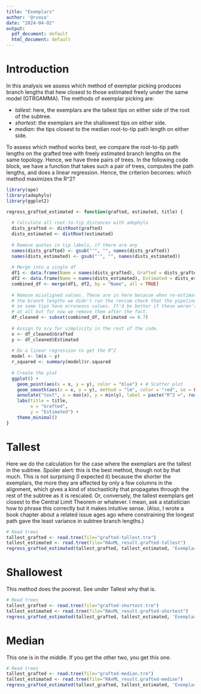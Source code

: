 ```yaml
---
title: "Exemplars"
author: '@rvosa'
date: "2024-04-02"
output:
  pdf_document: default
  html_document: default
---
```


# Introduction

In this analysis we assess which method of exemplar picking produces branch 
lengths that hew closest to those estimated freely under the same model 
(GTRGAMMA). The methods of exemplar picking are:

- *tallest*: here, the exemplars are the tallest tips on either side of the
  root of the subtree.
- *shortest*: the exemplars are the shallowest tips on either side.
- *median*: the tips closest to the median root-to-tip path length on either 
  side.

To assess which method works best, we compare the root-to-tip path lengths on
the grafted tree with freely estimated branch lengths on the same topology.
Hence, we have three pairs of trees. In the following code block, we have a 
function that takes such a pair of trees, computes the path lengths, and does
a linear regression. Hence, the criterion becomes: which method maximizes the
R^2?

```r
library(ape)
library(adephylo)
library(ggplot2)

regress_grafted_estimated <- function(grafted, estimated, title) {
  
  # Calculate all root-to-tip distances with adephylo
  dists_grafted <- distRoot(grafted)
  dists_estimated <- distRoot(estimated)
  
  # Remove quotes in tip labels, if there are any
  names(dists_grafted) <- gsub("'", "", names(dists_grafted))
  names(dists_estimated) <- gsub("'", "", names(dists_estimated))
  
  # Merge into a single df
  df1 <- data.frame(Name = names(dists_grafted), Grafted = dists_grafted)
  df2 <- data.frame(Name = names(dists_estimated), Estimated = dists_estimated)
  combined_df <- merge(df1, df2, by = "Name", all = TRUE)
  
  # Remove misaligned values. These are in here because when re-estimating
  # the branch lengths we didn't run the revcom check that the pipeline does,
  # so some tips have erroneous values. It'd be better if these weren't there
  # at all but for now we remove them after the fact.
  df_cleaned <- subset(combined_df, Estimated <= 0.7)
  
  # Assign to x/y for simplicity in the rest of the code.
  x <- df_cleaned$Grafted
  y <- df_cleaned$Estimated
  
  # Do a linear regression to get the R^2
  model <- lm(x ~ y)
  r_squared <- summary(model)$r.squared
  
  # Create the plot
  ggplot() +
    geom_point(aes(x = x, y = y), color = "blue") + # Scatter plot
    geom_smooth(aes(x = x, y = y), method = "lm", color = "red", se = FALSE) + # Regression line
    annotate("text", x = max(x), y = min(y), label = paste("R^2 =", round(r_squared, 2)), hjust = 1, vjust = -1) +
    labs(title = title,
         x = "Grafted",
         y = "Estimated") +
    theme_minimal()
}
```

# Tallest

Here we do the calculation for the case where the exemplars are the tallest in 
the subtree. Spoiler alert: this is the best method, though not by that much.
This is not surprising (I expected it) because the shorter the exemplars, the
more they are affected by only a few columns in the alignment, which gives a
kind of stochasticity that propagates through the rest of the subtree as it is
rescaled. Or, conversely, the tallest exemplars get closest to the Central Limit
Theorem or whatever. I mean, ask a statistician how to phrase this correctly but
it makes intuitive sense. (Also, I wrote a book chapter about a related issue
ages ago where constraining the longest path gave the least variance in subtree
branch lengths.)

```r
# Read trees
tallest_grafted <- read.tree(file="grafted-tallest.tre")
tallest_estimated <- read.tree(file="RAxML_result.grafted-tallest")
regress_grafted_estimated(tallest_grafted, tallest_estimated, 'Exemplars are tallest in clade')
```

# Shallowest

This method does the poorest. See under Tallest why that is.

```r
# Read trees
tallest_grafted <- read.tree(file="grafted-shortest.tre")
tallest_estimated <- read.tree(file="RAxML_result.grafted-shortest")
regress_grafted_estimated(tallest_grafted, tallest_estimated, 'Exemplars are shortest in clade')
```

# Median

This one is in the middle. If you get the other two, you get this one.

```r
# Read trees
tallest_grafted <- read.tree(file="grafted-median.tre")
tallest_estimated <- read.tree(file="RAxML_result.grafted-median")
regress_grafted_estimated(tallest_grafted, tallest_estimated, 'Exemplars are median in clade')
```